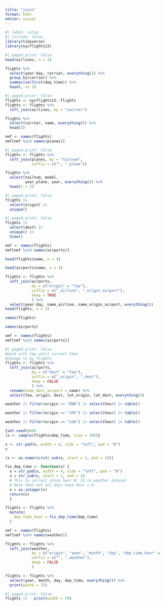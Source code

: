 ```yaml
---
title: "joins"
format: html
editor: visual
---
```


```r
#| label: setup
#| include: false
library(tidyverse)
library(nycflights13)
```

```r
#| paged.print: false
head(airlines, n = 3)
```

```r
flights %>% 
  select(year:day, carrier, everything()) %>% 
  group_by(carrier) %>% 
  summarise(first(dep_time)) %>% 
  head(, n= 3)
```

```r
#| paged.print: false
flights <- nycflights13::flights
flights <- flights %>% 
  left_join(airlines, by = "carrier")

flights %>% 
  select(carrier, name, everything()) %>% 
  head(3)
```

```r
nmf <- names(flights)
nmf[nmf %in% names(planes)]
```

```r
#| paged.print: false
flights <- flights %>% 
  left_join(planes, by = "tailnum", 
            suffix = c("", "_plane"))

flights %>% 
  select(tailnum, model, 
         year_plane, year, everything()) %>% 
  head(n = 3)
```

```r
#| paged.print: false
flights |> 
  select(origin) |>
  unique()
```

```r
#| paged.print: false
flights |> 
  select(dest) |>
  unique() |> 
  View()
```

```r
nmf <- names(flights)
nmf[nmf %in% names(airports)]
```

```r
head(flights$name, n = 4)
```

```r
head(airports$name, n = 4)
```

```r
flights <- flights %>% 
  left_join(airports, 
            by = c("origin" = "faa"), 
            suffix = c("_airline", "_origin_airport"), 
            keep = TRUE
            ) %>% 
  select(year:day, name_airline, name_origin_airport, everything())
head(flights, n = 3)
```

```r
names(flights)
```

```r
names(airports)
```

```r
nmf <- names(flights)
nmf[nmf %in% names(airports)]
```

```r
#| paged.print: false
#work with tmp until correct then 
#change to my_flights
flights <- flights %>% 
  left_join(airports, 
            by = c("dest" = "faa"),
            suffix = c("_origin", "_dest"),
            keep = FALSE
            ) %>% 
  rename(name_dest_airport = name) %>% 
  select(faa, origin, dest, lat_origin, lat_dest, everything()) 
```

```r
weather |> filter(origin == "EWR") |> select(hour) |> table()
```

```r
weather |> filter(origin == "JFK") |> select(hour) |> table()
```

```r
weather |> filter(origin == "LGA") |> select(hour) |> table()
```

```r
{set.seed(666)
(x <- sample(flights$dep_time, size = 30))}
```

```r
x <- str_pad(x, width = 4, side = "left", pad = "0")
x
```

```r
(x <- as.numeric(str_sub(x, start = 1, end = 2)))
```

```r
fix_dep_time <- function(x) {
  x = str_pad(x, width = 4, side = "left", pad = "0")
  x = str_sub(x, start = 1, end = 2)
  # This is correct since hour 0: 23 in weather dataset
  # Note that not all days have hour = 0
  x = as.integer(x)
  return(x)
  }
```

```r
flights <- flights %>% 
  mutate(
    dep_time_hour = fix_dep_time(dep_time)
  )
```

```r
nmf <- names(flights)
nmf[nmf %in% names(weather)]
```

```r
flights <- flights %>% 
  left_join(weather, 
            by = c("origin", "year", "month", "day", "dep_time_hour" = "hour"),
            suffix = c("", "_weather"), 
            keep = FALSE
            )
```

```r
flights <- flights %>% 
  select(year, month, day, dep_time, everything()) %>% 
  print(width = 75)
```

```r
#| paged.print: false
flights |>   print(width = 70)
```
